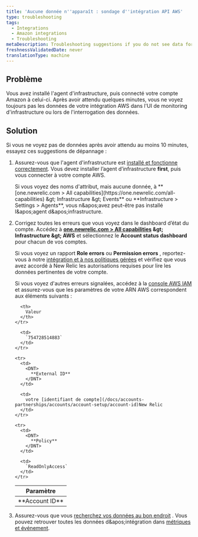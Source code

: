 ```yaml
---
title: 'Aucune donnée n''apparaît : sondage d''intégration API AWS'
type: troubleshooting
tags:
  - Integrations
  - Amazon integrations
  - Troubleshooting
metaDescription: Troubleshooting suggestions if you do not see data for your Amazon/AWS integrations in the New Relic infrastructure UI.
freshnessValidatedDate: never
translationType: machine
---
```


## Problème

Vous avez installé l'agent d'infrastructure, puis connecté votre compte Amazon à celui-ci. Après avoir attendu quelques minutes, vous ne voyez toujours pas les données de votre intégration AWS dans l'UI de monitoring d'infrastructure ou lors de l'interrogation des données.

## Solution

Si vous ne voyez pas de données après avoir attendu au moins 10 minutes, essayez ces suggestions de dépannage :

1. Assurez-vous que l'agent d'infrastructure est [installé et fonctionne correctement](/docs/infrastructure/new-relic-infrastructure/troubleshooting/no-data-appears-infrastructure). Vous devez installer l’agent d’infrastructure <DNT>**first**</DNT>, puis vous connecter à votre compte AWS.

   <Callout variant="tip">
     Si vous voyez des noms d'attribut, mais aucune donnée, à <DNT>**[one.newrelic.com &gt; All capabilities](https://one.newrelic.com/all-capabilities) &amp;gt; Infrastructure &amp;gt; Events**</DNT> ou <DNT>**Infrastructure &gt; Settings &gt; Agents**</DNT>, vous n&amp;apos;avez peut-être pas installé l&amp;apos;agent d&amp;apos;infrastructure.
   </Callout>

2. Corrigez toutes les erreurs que vous voyez dans le dashboard d’état du compte. Accédez à <DNT>**[one.newrelic.com &gt; All capabilities](https://one.newrelic.com/all-capabilities) &amp;gt; Infrastructure &amp;gt; AWS**</DNT> et sélectionnez le <DNT>**Account status dashboard**</DNT> pour chacun de vos comptes.

   Si vous voyez un rapport <DNT>**Role errors**</DNT> ou <DNT>**Permission errors**</DNT> , reportez-vous à notre [intégration et à nos politiques gérées](/docs/integrations/amazon-integrations/getting-started/integrations-managed-policies) et vérifiez que vous avez accordé à New Relic les autorisations requises pour lire les données pertinentes de votre compte.

   Si vous voyez d'autres erreurs signalées, accédez à la [console AWS IAM](https://console.aws.amazon.com/iam/home?#/roles) et assurez-vous que les paramètres de votre ARN AWS correspondent aux éléments suivants :

   <table>
     <thead>
       <tr>
         <th>
           Paramètre
         </th>

         <th>
           Valeur
         </th>
       </tr>
     </thead>

     <tbody>
       <tr>
         <td>
           <DNT>
             **Account ID**
           </DNT>
         </td>

         <td>
           `754728514883`
         </td>
       </tr>

       <tr>
         <td>
           <DNT>
             **External ID**
           </DNT>
         </td>

         <td>
           votre [identifiant de compte](/docs/accounts-partnerships/accounts/account-setup/account-id)New Relic
         </td>
       </tr>

       <tr>
         <td>
           <DNT>
             **Policy**
           </DNT>
         </td>

         <td>
           `ReadOnlyAccess`
         </td>
       </tr>
     </tbody>
   </table>

3. Assurez-vous que vous [recherchez vos données au bon endroit](/docs/infrastructure/integrations-getting-started/getting-started/understand-integration-data-data-types#metric) . Vous pouvez retrouver toutes les données d&amp;apos;intégration dans [métriques et événement](/docs/query-your-data/explore-query-data/data-explorer/introduction-data-explorer).